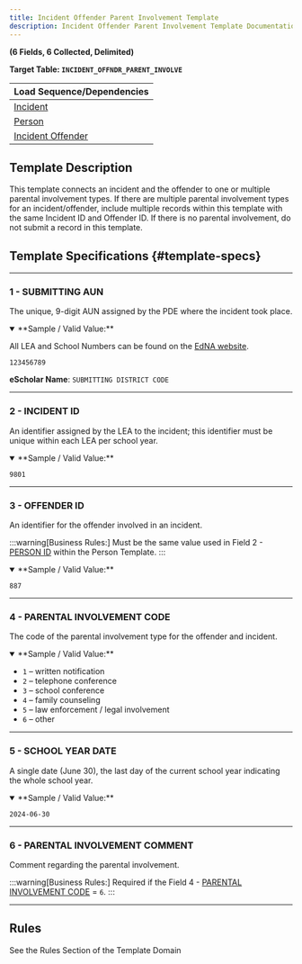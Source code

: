 ```yaml
---
title: Incident Offender Parent Involvement Template
description: Incident Offender Parent Involvement Template Documentation
---
```


**(6 Fields, 6 Collected, Delimited)**

**Target Table: `INCIDENT_OFFNDR_PARENT_INVOLVE`**

| **Load Sequence/Dependencies** |
|--------------------------------|
| [Incident](docs/templates/discipline/incident.mdx) |
| [Person](docs/templates/discipline/person.mdx) |
| [Incident Offender](docs/templates/discipline/incident-offender.mdx)             |

## Template Description
This template connects an incident and the offender to one or multiple parental involvement types. If there are multiple parental involvement types for an incident/offender, include multiple records within this template with the same Incident ID and Offender ID. If there is no parental involvement, do not submit a record in this template.

## Template Specifications {#template-specs}

---
### 1 - SUBMITTING AUN
<p><Badge color="required" /> <Badge color="key" /> <Badge length={9} /></p>

The unique, 9-digit AUN assigned by the PDE where the incident took place.

<details open>
<summary>**Sample / Valid Value:**</summary>

All LEA and School Numbers can be found on the [EdNA website](http://www.edna.pa.gov/Screens/wfHome.aspx).

`123456789`
</details>

**eScholar Name**: `SUBMITTING DISTRICT CODE`

---
### 2 - INCIDENT ID
<p><Badge color="required" /> <Badge color="key" /> <Badge length={30} /></p>

An identifier assigned by the LEA to the incident; this identifier must be unique within each LEA per school year.

<details open>
<summary>**Sample / Valid Value:**</summary>

`9801`
</details>

---
### 3 - OFFENDER ID
<p><Badge color="required" /> <Badge color="key" /> <Badge length={20} /></p>

An identifier for the offender involved in an incident.

:::warning[Business Rules:]
Must be the same value used in Field 2 - [PERSON ID](docs/templates/discipline/person.mdx#2---person-id) within the Person Template.
:::

<details open>
<summary>**Sample / Valid Value:**</summary>

`887`
</details>

---
### 4 - PARENTAL INVOLVEMENT CODE
<p><Badge color="required" /> <Badge color="key" /> <Badge length={1} /></p>

The code of the parental involvement type for the offender and incident.

<details open>
<summary>**Sample / Valid Value:**</summary>

- `1` – written notification
- `2` – telephone conference
- `3` – school conference
- `4` – family counseling
- `5` – law enforcement / legal involvement
- `6` – other
</details>

---
### 5 - SCHOOL YEAR DATE
<p><Badge color="required" /> <Badge color="key" /> <Badge length={10} /></p>

A single date (June 30), the last day of the current school year indicating the whole school year.

<details open>
<summary>**Sample / Valid Value:**</summary>

`2024-06-30`
</details>

---
### 6 - PARENTAL INVOLVEMENT COMMENT
<p><Badge color="conditional" /> <Badge color="updateable" /> <Badge length={500} /></p>

Comment regarding the parental involvement.

:::warning[Business Rules:]
Required if the Field 4 - [PARENTAL INVOLVEMENT CODE](#4---parental-involvement-code) = `6`.
:::

---
## Rules
See the Rules Section of the Template Domain